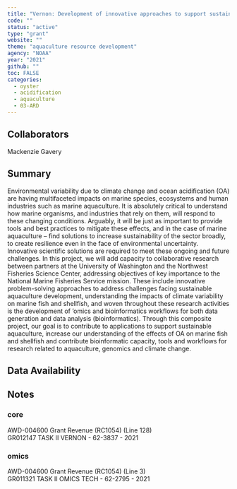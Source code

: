 ```yaml
---
title: "Vernon: Development of innovative approaches to support sustainable aquaculture and understand the effects of ocean acidification on marine species"
code: ""
status: "active"
type: "grant"
website: ""
theme: "aquaculture resource development"
agency: "NOAA"
year: "2021"
github: ""
toc: FALSE
categories:
  - oyster
  - acidification
  - aquaculture
  - 03-ARD
---
```


## Collaborators

Mackenzie Gavery

## Summary

Environmental variability due to climate change and ocean acidification (OA) are having multifaceted impacts on marine species, ecosystems and human industries such as marine aquaculture. It is absolutely critical to understand how marine organisms, and industries that rely on them, will respond to these changing conditions. Arguably, it will be just as important to provide tools and best practices to mitigate these effects, and in the case of marine aquaculture -- find solutions to increase sustainability of the sector broadly, to create resilience even in the face of environmental uncertainty. Innovative scientific solutions are required to meet these ongoing and future challenges. In this project, we will add capacity to collaborative research between partners at the University of Washington and the Northwest Fisheries Science Center, addressing objectives of key importance to the National Marine Fisheries Service mission. These include innovative problem-solving approaches to address challenges facing sustainable aquaculture development, understanding the impacts of climate variability on marine fish and shellfish, and woven throughout these research activities is the development of 'omics and bioinformatics workflows for both data generation and data analysis (bioinformatics). Through this composite project, our goal is to contribute to applications to support sustainable aquaculture, increase our understanding of the effects of OA on marine fish and shellfish and contribute bioinformatic capacity, tools and workflows for research related to aquaculture, genomics and climate change.

## Data Availability

## Notes

### core

AWD-004600 Grant Revenue (RC1054) (Line 128)\
GR012147 TASK II VERNON - 62-3837 - 2021

### omics

AWD-004600 Grant Revenue (RC1054) (Line 3)\
GR011321 TASK II OMICS TECH - 62-2795 - 2021
